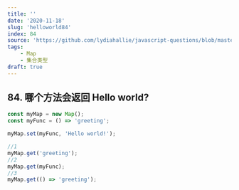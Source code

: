 ```yaml
---
title: ''
date: '2020-11-18'
slug: 'helloworld84'
index: 84
source: 'https://github.com/lydiahallie/javascript-questions/blob/master/zh-CN/README-zh_CN.md#115-%E5%93%AA%E4%B8%80%E4%B8%AA%E6%96%B9%E6%B3%95%E4%BC%9A%E8%BF%94%E5%9B%9E-hello-world-'
tags:
    - Map
    - 集合类型
draft: true
---
```


## 84. 哪个方法会返回 Hello world?

```js:index.js
const myMap = new Map();
const myFunc = () => 'greeting';

myMap.set(myFunc, 'Hello world!');

//1
myMap.get('greeting');
//2
myMap.get(myFunc);
//3
myMap.get(() => 'greeting');
```
